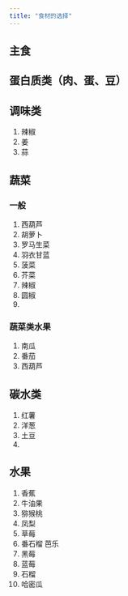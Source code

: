 ```yaml
---
title: "食材的选择"
---
```


## 主食

## 蛋白质类（肉、蛋、豆）

## 调味类

1. 辣椒
2. 姜
3. 蒜


## 蔬菜

### 一般

1. 西葫芦
2. 胡萝卜
3. 罗马生菜
4. 羽衣甘蓝
5. 菠菜
6. 芥菜
7. 辣椒
8. 圆椒
9. 

### 蔬菜类水果

1. 南瓜
2. 番茄
3. 西葫芦

## 碳水类

1. 红薯
2. 洋葱
3. 土豆
4. 

## 水果

1. 香蕉
2. 牛油果
3. 猕猴桃
4. 凤梨
5. 草莓
6. 番石榴 芭乐
7. 黑莓
8. 蓝莓
9. 石榴
10. 哈密瓜


